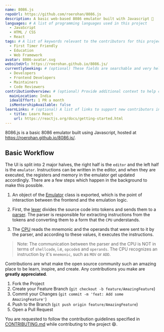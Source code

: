 ```yaml
---
name: 8086.js
repoUrl: https://github.com/roerohan/8086.js
description: A basic web-based 8086 emulator built with Javascript 🚀
languages: # A list of programming languages used in this project
  - JavaScript
  - HTML / CSS
  - React
tags: # A list of keywords relevant to the contributors for this project
  - First Timer Friendly
  - Education
  - Web Framework
avatar: 8086-avatar.svg
websiteUrl: https://roerohan.github.io/8086.js/
currentlySeeking: # (optional) These fields are searchable and very helpful for contributors to match well with your project
  - Developers
  - Frontend Developers
  - Maintainers
  - Code Reviewers
contributionOverview: # (optional) Provide additional context to help contributors match well with your project
  mainLocation: India
  idealEffort: 1 PR a month
  isMentorshipAvailable: false
learnLinks: # (optional) A list of links to support new contributors in learning about your project and tech stack and culture / community
  - title: Learn React
    url: https://reactjs.org/docs/getting-started.html
---
```


<!-- Divide your content into sections using our handy shortcodes. Each section is optional -->

<Overview>

8086.js is a basic 8086 emulator built using Javascript, hosted at https://roerohan.github.io/8086.js/.

## Basic Workflow

The UI is split into 2 major halves, the right half is the `editor` and the left half is the `emulator`. Instructions can be written in the editor, and when they are executed, the registers and memory in the emulator get updated accordingly. There are a few steps which happen in the background to make this possible.

1. An object of the [Emulator](./src/emulator/emulator.js) class is exported, which is the point of interaction between the frontend and the emulation logic.

2. First, the [lexer](./src/emulator/parser/lexer.js) divides the source code into tokens and sends them to a [parser](./src/emulator/parser/parser.js). The parser is responsible for extracting instructions from the tokens and converting them to a form that the `CPU` understands.

3. The [CPU](./src/emulator/cpu/core.js) reads the mnemonic and the operands that were sent to it by the parser, and according to these values, it executes the instructions.

> Note: The communication between the parser and the CPU is NOT in terms of `shellcode`, i.e, `opcode`s and `operands`. The CPU recognizes an instruction by it's `mnemonic`, such as `MOV` or `ADD`. 

</Overview>

<Contributing>

Contributions are what make the open source community such an amazing place to be learn, inspire, and create. Any contributions you make are **greatly appreciated**.

1. Fork the Project
2. Create your Feature Branch (`git checkout -b feature/AmazingFeature`)
3. Commit your Changes (`git commit -m 'feat: Add some AmazingFeature'`)
4. Push to the Branch (`git push origin feature/AmazingFeature`)
5. Open a Pull Request

You are requested to follow the contribution guidelines specified in [CONTRIBUTING.md](https://github.com/roerohan/8086.js/blob/master/CONTRIBUTING.md) while contributing to the project :smile:.

</Contributing>

